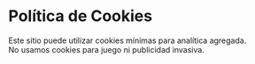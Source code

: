 # Política de Cookies

Este sitio puede utilizar cookies mínimas para analítica agregada.  
No usamos cookies para juego ni publicidad invasiva.

